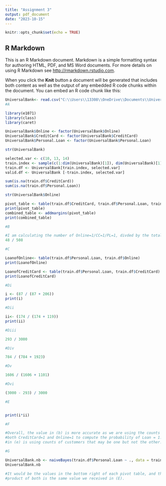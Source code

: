 ---
title: "Assignment 3"
output: pdf_document
date: "2023-10-15"
---

```{r setup, include=FALSE}
knitr::opts_chunk$set(echo = TRUE)
```

## R Markdown

This is an R Markdown document. Markdown is a simple formatting syntax for authoring HTML, PDF, and MS Word documents. For more details on using R Markdown see <http://rmarkdown.rstudio.com>.

When you click the **Knit** button a document will be generated that includes both content as well as the output of any embedded R code chunks within the document. You can embed an R code chunk like this:

```{r UniversalBank}

UniversalBank<- read.csv("C:\\Users\\13308\\OneDrive\\Documents\\UniversalBank.csv")
#A

library(e1071)
library(class)
library(caret)

UniversalBank$Online <- factor(UniversalBank$Online)
UniversalBank$CreditCard <- factor(UniversalBank$CreditCard)
UniversalBank$Personal.Loan <- factor(UniversalBank$Personal.Loan)

str(UniversalBank)

selected.var <- c(10, 13, 14)
train.index <- sample(c(1:dim(UniversalBank)[1]), dim(UniversalBank)[1]*0.6)
train.df <- UniversalBank[train.index, selected.var]
valid.df <- UniversalBank [-train.index, selected.var]

sum(is.na(train.df$CreditCard))
sum(is.na(train.df$Personal.Loan))

str(UniversalBank$Online)

pivot_table <- table(train.df$CreditCard, train.df$Personal.Loan, train.df$Online)
print(pivot_table)
combined_table <- addmargins(pivot_table)
print(combined_table)

#B

#I am calculating the number of Online=1/CC=1/PL=1, divded by the total number of Online=1/CC=1.
48 / 508

#C

LoanofOnline<- table(train.df$Personal.Loan, train.df$Online)
print(LoanofOnline)

LoanofCreditCard <- table(train.df$Personal.Loan, train.df$CreditCard)
print(LoanofCreditCard)

#Di

i <- (87 / (87 + 206))
print(i)

#Dii

ii<- (174 / (174 + 119))
print(ii)

#Diii

293 / 3000

#Div

784 / (784 + 1923)

#Dv

1606 / (1606 + 1101)

#Dvi

(3000 - 293) / 3000

#E


print(i*ii)

#F

#Overall, the value in (b) is more accurate as we are using the counts of customers that are 
#both CreditCard=1 and Online=1 to compute the probability of Loan = 1. The value 
#in (e) is using counts of customers that may be one but not the other.

#G

UniversalBank.nb <- naiveBayes(train.df$Personal.Loan ~ ., data = train.df)
UniversalBank.nb

#It would be the values in the bottom right of each pivot table, and the 
#product of both is the same value we received in (E).

```

